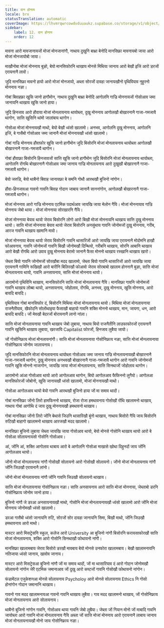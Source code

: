 ```yaml
---
title: दान होनाय
locale: brx
statusTranslation: automatic
coverImage: https://lhvmrqwrcowdvduuaukz.supabase.co/storage/v1/object/public/strapi-uploads/small_cover-educacion-fundamental.webp-2d51a7828a2b1309555be27f7e2a61a0.webp
sidebar:
    label: 12. दान होनाय
    order: 12
---
```

मावना आरो मावजानायजों मोजां मोनजानांगौ, नाथाय दुखुनि बाथ्रा बेनोदि मानसिफ्रा मावनायबो जाया आरो मोजां मोनजायोबो जाया।

माखौनोबा मोजां मोननाय बुङो, बेयो मानसिफोरनि थाखाय मोनसे मिथिया जानाय आरो बेखौ इजिं आरो डरजों एरायनानै लावो।

जुदि मानसिफ्रा मावनो हायो आरो मोजां मोनजायो, अब्ला सोरजों दावहा जानायखौनो पृथिवियाव नुहुरनो मोननाय नङा।

गोबां बिवाहफ्रा खुसि जानो हागौमोन, नाथाय दुखुनि बाथ्रा बेनोदि आगोलनि गाज्रि मोननायजों गोसोआव जमा जानायनि थाखाय खुसि जानो हाया।

जुदि हिनजाव आरो हौवाया मोजां मोनलायनाय थायोब्ला, दुखु मोननाय आगोलखौ बोखारनानै गाजा-गमजायै थागोन, सात्ति खुसिनि थांमो जालांबाय थागोन।

गोसोआ मोजां मोननायखौ माथो, बेयो बेखौ ध्वंसो खालामो। अनभव, आगोलनि दुखु मोननाय, आगोलनि इजिं, बे गासैबो गोसोआव जमा जानानै मोजां मोननायखौ ध्वंसो खालामो।

गोबां गाज्रि मोननाय हौवाफोर खुसि जानो हागौमोन जुदि बिसोरनि मोजां मोनलायनाय थायोब्ला आगोलखौ बोखारनानै गाजा-गमजायै थागोन।

गोबां हौवाफ्रा बिसोरनि हिनजावजों सात्ति खुसि जानो हागौमोन जुदि बिसोरनि मोजां मोनलायनाय थायोब्ला, आगोलनि रोंगथि बोखारनानै गोसोआव जमा जानाय गाज्रि मोनलायनाय आरो दुखुखौ बोखारनानै गाजा-गमजायै थागोन।

बेयो जरुडि, बेयो थाबैनो बिवाह जानायफ्रा बे समनि गोथौ आरथखौ बुजिनो नांगोन।

हौवा-हिनजावआ गावनो गावनि बिवाह गोदान जाबाय जानानै साननांगोन, आगोलखौ बोखारनानै गाजा-गमजायै थागोन।

मोजां मोननाय आरो गाज्रि मोननाय एटमिक पदार्थआव जायखि जाया मेलोन गैयि। मोजां मोननायाव गाज्रि मोननाय जेबो थाया। मोजां मोननाया सोरखारनि गैयि।

मोजां मोननाया बेयाव थायो जेराव बिसोरनि लोगो आरो बिखौ मोजां मोननायनि थाखाय सात्ति दुखु मोननाय थायो। सात्ति मोजां मोननाया बेयाव थायो जेराव बिसोरनि अनसुंथाय गावनि जोनोमजों दुखु मोननाय, गरीब, आरज गावनि थाखाय खामानि मावो।

मोजां मोननाया बेयाव थायो जेराव बिसोरनि गावनि थासारिजों आरो जायखि जाया एरायनानै मोदोमनि हाखौ फोआवनाय, गावनि जोनोमजों गावनि बिखौ जोनोमखौ दिन्थियो, गरीबनि थाखाय, सोरनि आबानि थाखाय आरो बेखौ रोंगथि आरो उवाव दुखु मोननाय बेरामो जानानै फैसा मोननो थाखाय रस्खानि थाखाय खारो।

जेब्ला बियो गावनि जोनोमजों सोरखौबा मदद खालामो, जेब्ला बियो गावनि थासारिजों आरो जायखि जाया एरायनानै गामिनि रूखिखौ आरो बारीनि बिलिरखौ फोआवो जेराव सोरबाबो खालाम होननानै बुङा, सात्ति मोजां मोनलायनाय थायो, गावनि अनसायनाय, सात्ति मोजां मोननाय थायो।

आरामोनो पृथिविनि थाखाय, मानसिफोरनि सात्ति मोजां मोनलायनाय गैयि। मानसिफ्रा गावनि जोनोमजों गावनि थाखाय लोब्बा थायो, अनसायनाय, जोहोलाव, रोंगथि, अनभव, दुखु मोननाय, खुसि मोननाय, आरो बायदि बायदि।

पृथिवियाव गोबां मानसिफोर दं, बिसोरनि मिथिया मोजां मोनलायनाय थायो। मिथिया मोजां मोनलायनाया राजनैतीयाव, खैफोदनि सोलोंथाइया फैसाखौ बाहायो गावनि शक्ति मोननो थाखाय, मान, जायगा, धन, आरो बायदि बायदि। जों मेवखौ बेदरजों बोरायनानै लानो नांला।

सात्ति मोजां मोनलायनाया गावनि थाखाय जेबो लुबाया, नाथाय बियो राजनैतीनि लाउफाफोरजों एरायनानै गावनि खुसिनि थाखाय लुबाया, खरजायि Capitalist फोरजों, हिनजाव लुबैया जायो।

जों गोसोनिफ्राय मोजां मोनलायनांगौ। सात्ति मोजां मोनलायनाया गोसोनिफ्राय नङा, सात्ति मोजां मोनलायनाया गोसोनिफ्राय जोनोम जालायनाय।

जुदि मानसिफोरनि मोजां मोनलायनाय थायोब्ला गोसोआव जमा जानाय गाज्रि मोनलायनायखौ बोखारनानै गाजा-गमजायै थागोन, दुखु मोननाय अनभवखौ बोखारनानै गाजा-गमजायै थागोन आरो गावनि जोनोमजों गावनि खुसि मोननो नाजागोन, जायखि जाया मोजां मोनलायनाय, सात्ति सिनथाजों जोहोलाव थागोन।

आरामोनो आंआ गोसोआव थायो आरो आगोलआव थागोन, बियो आगोलआव फैफिननो लुगैयो। आगोलआ मानसिफोरजों जोबोनो, खुसि जानायखौ ध्वंसो खालामो, मोजां मोननायखौ माथो।

गोसोआ आगोलआव थायो बेयो गावनि आरथखौ बुजिनो हाया जों मा समाव थादों।

गोबां मानसिफ्रा जोंनो लिरो हामफिननो थाखाय, रोजा रोजा हमथावनाय गोसोखौ रोंथि खालामनो थाखाय, नाथाय गोबां आगोथि दं जाय दुखु मोननायखौ हमथावनो थाखाय।

गोबां मानसिफ्रा जोंनो लिरो जोंनि बेथासे जिउनि थासारिखौ बुंनो थाखाय, नाथाय बिसोरो गैयि जाय बिसोरनि रुटिखौ बाहागो खालामनो थाखाय आरजखौ मदद खालामो।

मानसिफ्रा बुजिनो लुबाया जेब्ला जायखि जाया गोसोआव थायो, बेयो मोनसे गोसोनि थाखाय थायो आरो बे गोसोआ सोलायनायसो गोसोनि गोसोआव।

आं, जोंनि आं, शक्ति आगोलाव थाबाय आरो बे आगोलनि गोसोआ माखासे खोथा दिहुनदों जाय जोंनि आगोलआव थायो।

जोंनो मोजां मोनलायनाय नांगौ गोसोखौ सोलायनो आरो गोसोखौ सोलायनो। जोंनो मोजां मोनलायनाय नांगौ जोंनि जिउखौ एरायनानै लांनो।

जोंनो मोजां मोनलायनाय नांगौ जोंनि गावनि जिउखौ सोलायनो थाखाय।

सात्ति मोजां मोनलायनाया गोसोनिफ्राय नङा। सात्ति अनसायनाय आरो सात्ति मोजां मोननाया, जेब्लाबो डरनि गोसोनिफ्राय जोनोम जानो हाया।

बुजिनो नांगौ जे डरआ अनसायनायखौ माथो, गोसोनि मोजां मोनलायनायखौ ध्वंसो खालामो आरो जोंनि मोजां मोननाय जोनोमखौ ध्वंसो खालामो।

डरआ गासैबो ध्वंसो जानायनि रुटि, सोरजों सोर दावहा जानायनि सिमा, बिखौ माथो, जोंनि जिउखौ हमथावनाय आरो माथो।

मास्टर आरो मिसट्रेसनि स्कुल, कलेज आरो University आ बुजिनो नांगौ बिसोरनि फरायसाफोरखौ सात्ति मोजां मोनलायनाय, शक्ति आरो गोसोनि सिनथाखौ फोथायनो नांगौ।

मानसिफ्रा खालामबाय जेराव बिसोरो डरखौ मावबाय बेयो मोनसे उनफोरा खालामबाय। बेखौ खालामनायनि नतिजाया ध्वंसो जानाय, खावोव जानाय।

मास्टर आरो मिसट्रेसआ बुजिनो नांगौ जों मा समाव थादों, जों मा थासारियाव दं आरो गोदान जोनोमखौ सोलायनो नांगोन जेरै एटमिक जमानाआव जों दुखु आरो कष्टजों गावनि गोसोखौ फोथायनो नांगोन।

फंडामेंटल एजुकेशनआ मोनसे सोलायनाय Psycholoy आरो मोनसे सोलायनाय Ethics नि गोसो होनांगोन गोदान जमानानि थाखाय।

गावनो गाव मदद खालामनायआ गावनो गावनि थाखाय लुबैया। गाव मदद खालामनो थाखाय, जों गोसोनिफ्राय मोजां मोनलायनाय आरो सोलायनाय।

थाबैनो बुजिनो नांगोन गावनि, गोसोआव थाया गावनि जेबो लुबैया। जेब्ला जों गियान मोनो जों माबादि गावनि जायोब्ला आरो गावनि मोजां मोनलायनाय गैयि अब्ला जों सात्ति मोजां मोननाय आरो एरायनानै लाबाय जानाय मोजां मोनलायनायखौ मोनो जाय गोसोनिफ्राय नङा।
